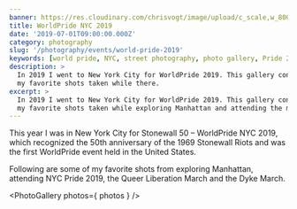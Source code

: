 ```yaml
---
banner: https://res.cloudinary.com/chrisvogt/image/upload/c_scale,w_800/v1575433537/photos/2019-nyc-world-pride/IMG_7034.jpg
title: WorldPride NYC 2019
date: '2019-07-01T09:00:00.000Z'
category: photography
slug: '/photography/events/world-pride-2019'
keywords: [world pride, NYC, street photography, photo gallery, Pride 2019]
description: >
  In 2019 I went to New York City for WorldPride 2019. This gallery contains
  my favorite shots taken while there.
excerpt: >
  In 2019 I went to New York City for WorldPride 2019. This gallery contains
  my favorite shots taken while exploring Manhattan and attending the marches.
---
```


This year I was in New York City for Stonewall 50 – WorldPride NYC 2019, which recognized the 50th anniversary of the 1969 Stonewall Riots and was the first WorldPride event held in the United States.

Following are some of my favorite shots from exploring Manhattan, attending NYC Pride 2019, the Queer Liberation March and the Dyke March.


<PhotoGallery photos={ photos } />